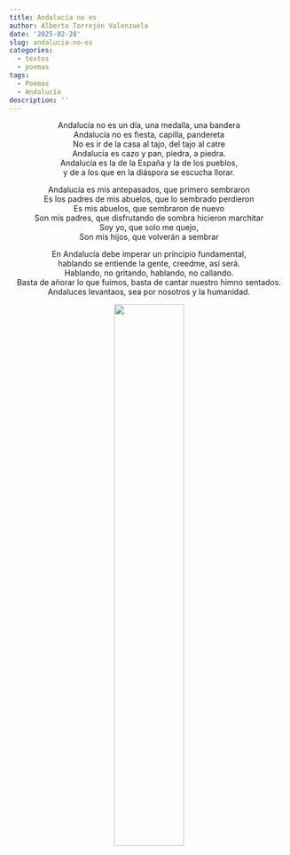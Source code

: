 ```yaml
---
title: Andalucía no es
author: Alberto Torrejón Valenzuela
date: '2025-02-28'
slug: andalucia-no-es
categories:
  - textos
  - poemas
tags:
  - Poemas
  - Andalucía
description: ''
---
```


<center>

<span class = "primerapalabra">A</span>ndalucía no es un día, una medalla, una bandera <br>
Andalucía no es fiesta, capilla, pandereta <br>
No es ir de la casa al tajo, del tajo al catre <br>
Andalucía es cazo y pan, piedra, a piedra. <br>
Andalucía es la de la España y la de los pueblos, <br>
y de a los que en la diáspora se escucha llorar. <br>

Andalucía es mis antepasados, que primero sembraron <br>
Es los padres de mis abuelos, que lo sembrado perdieron <br>
Es mis abuelos, que sembraron de nuevo <br>
Son mis padres, que disfrutando de sombra hicieron marchitar <br>
Soy yo, que solo me quejo, <br>
Son mis hijos, que volverán a sembrar <br>

En Andalucía debe imperar un principio fundamental, <br>
hablando se entiende la gente, creedme, así será. <br>
Hablando, no gritando, hablando, no callando. <br>
Basta de añorar lo que fuimos, basta de cantar nuestro himno sentados. <br>
Andaluces levantaos, sea por nosotros y la humanidad. 

![](/text/Img/andaluciano.jpeg){width=50% height=50%}

</center>